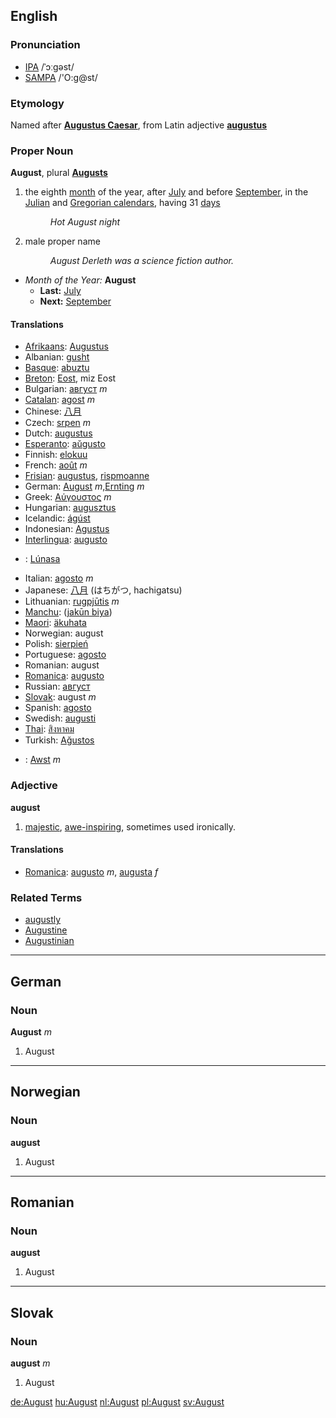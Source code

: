 ==English==

===Pronunciation===
*[[w:IPA|IPA]] /ˈɔːgəst/
*[[w:SAMPA|SAMPA]] /'O:g@st/

===Etymology===
Named after '''[[Augustus Caesar]]''', from Latin adjective '''[[augustus]]'''

===Proper Noun===
'''August''', plural '''[[Augusts]]'''

# the eighth [[month]] of the year, after [[July]] and before [[September]], in the [[Julian]] and [[Gregorian calendar]]s, having 31 [[day]]s
#: ''Hot August night''
# male proper name
#: ''August Derleth was a science fiction author.''

*''Month of the Year:'' '''August'''
**'''Last:''' [[July]]
**'''Next:''' [[September]]


====Translations====
*[[Afrikaans]]: [[Augustus]]
*Albanian: [[gusht]]
*[[Basque]]: [[abuztu]]
*[[Breton]]: [[Eost]], miz Eost
*Bulgarian: [[август]] ''m''
*[[Catalan]]: [[agost]] ''m''
*Chinese: [[八月]]
*Czech: [[srpen]] ''m''
*Dutch: [[augustus]]
*[[Esperanto]]: [[aŭgusto]]
*Finnish: [[elokuu]]
*French: [[août]] ''m''
*[[Frisian]]: [[augustus]], [[rispmoanne]]
*German: [[August]] ''m'',[[Ernting]] ''m'' 
*Greek: [[Αύγουστος]] ''m''
*Hungarian: [[augusztus]]
*Icelandic: [[ágúst]]
*Indonesian: [[Agustus]]
*[[Interlingua]]: [[augusto]]
*{{ga}}: [[Lúnasa]]
*Italian: [[agosto#Italian|agosto]] ''m''
*Japanese: [[八月]] (はちがつ, hachigatsu)
*Lithuanian: [[rugpjūtis]] ''m''
*[[Manchu]]: ([[jakūn biya]])
*[[Maori]]: [[äkuhata]]
*Norwegian: august
*Polish: [[sierpień]]
*Portuguese: [[agosto#Portuguese|agosto]]
*Romanian: august
*[[Romanica]]: [[augusto]]
*Russian: [[август]]
*[[Slovak]]: august ''m''
*Spanish: [[agosto#Spanish|agosto]]
*Swedish: [[augusti]]
*[[Thai]]: [[สิงหาคม]]
*Turkish: [[Ağustos]]
*{{cy}}: [[Awst]] ''m''

===Adjective===
'''august'''

# [[majestic]], [[awe-inspiring]], sometimes used ironically.

====Translations====
*[[Romanica]]: [[augusto]] ''m'', [[augusta]] ''f''

===Related Terms===
*[[augustly]]
*[[Augustine]]
*[[Augustinian]]

----
==German==
===Noun===
'''August''' ''m''

#August

----
==Norwegian==
===Noun===
'''august'''

#August

----
==Romanian==
===Noun===
'''august'''

#August

----
==Slovak==
===Noun===
'''august''' ''m''

#August

[[de:August]]
[[hu:August]]
[[nl:August]]
[[pl:August]]
[[sv:August]]